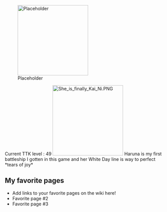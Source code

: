 [[File:Placeholder|thumb|220px]]

Current TTK level : 49
[[File:She is finally Kai Ni.PNG|thumb|220x220px]]
Haruna is my first battleship I gotten in this game and her White Day line is way to perfect *tears of joy*

==My favorite pages==

* Add links to your favorite pages on the wiki here!
* Favorite page #2
* Favorite page #3